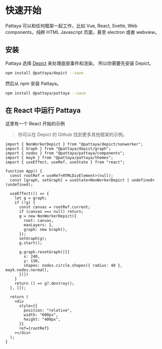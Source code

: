 # 快速开始

Pattaya 可以和任何框架一起工作，比如 Vue, React, Svelte, Web components，纯粹 HTML Javascript 页面，甚至 electron 或者 webview。

## 安装

Pattaya 选择 [Depict](https://github.com/challenai/depict) 来处理底层事件和渲染。
所以你需要先安装 Depict。

```bash
npm install @pattaya/depict --save
```

然后从 npm 安装 Pattaya。

```bash
npm install @pattaya/pattaya --save
```

## 在 React 中运行 Pattaya

这里有一个 React 开始的示例

> 你可以在 Depict 的 Github 找到更多其他框架的示例。

```tsx
import { NonWorkerDepict } from "@pattaya/depict/nonworker";
import { Graph } from "@pattaya/depict/graph";
import { nodes } from "@pattaya/pattaya/components";
import { mayk } from "@pattaya/pattaya/themes";
import { useEffect, useRef, useState } from "react";

function App() {
  const rootRef = useRef<HTMLDivElement>(null);
  const [graph, setGraph] = useState<NonWorkerDepict | undefined>(undefined);

  useEffect(() => {
    let g = graph;
    if (!g) {
      const canvas = rootRef.current;
      if (canvas === null) return;
      g = new NonWorkerDepict({
        root: canvas,
        maxLayers: 1,
        graph: new Graph(),
      });
      setGraph(g);
      g.start();

      g.graph.resetGraph([[{
        x: 240,
        y: 130,
        shapes: nodes.circle.shapes({ radius: 48 }, mayk.nodes.normal),
      }]])
    }
    return () => g?.destroy();
  }, []);

  return (
    <div
      style={{
        position: "relative",
        width: "600px",
        height: "400px",
      }}
      ref={rootRef}
    ></div>
  );
}
```
